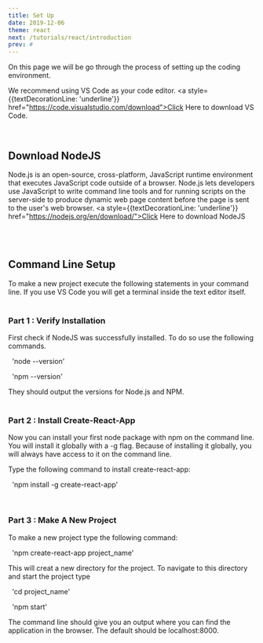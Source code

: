 ```yaml
---
title: Set Up
date: 2019-12-06
theme: react
next: /tutorials/react/introduction
prev: #
---
```



On this page we will be go through the process of setting up the coding environment.

We recommend using VS Code as your code editor. <a style={{textDecorationLine: 'underline'}} href="https://code.visualstudio.com/download">Click Here</a>
to download VS Code.

<br/>

## Download NodeJS

Node.js is an open-source, cross-platform, 
JavaScript runtime environment that executes JavaScript code outside of a browser.
Node.js lets developers use JavaScript to write command line tools and for 
running scripts on the server-side to produce 
dynamic web page content before the page is sent to the user's web browser.
<a style={{textDecorationLine: 'underline'}} href="https://nodejs.org/en/download/">Click Here </a>
to download NodeJS <br/><br/>

<br/>

## Command Line Setup

To make a new project execute the following statements in your command line.
If you use VS Code you will get a terminal inside the text editor itself.<br/><br/>

### Part 1 : Verify Installation

First check if NodeJS was successfully installed. To do so use the following commands.

&nbsp; 'node --version'

&nbsp; 'npm --version'

They should output the versions for Node.js and NPM.<br/><br/>


### Part 2 : Install Create-React-App

Now you can install your first node package with npm on the command line. 
You will install it globally with a -g flag. 
Because of installing it globally, you will always have access to it on the command line.

Type the following command to install create-react-app:

&nbsp; 'npm install -g create-react-app'

<br/>

### Part 3 : Make A New Project

To make a new project type the following command:

&nbsp; 'npm create-react-app project_name'

This will creat a new directory for the project. To navigate to this directory
and start the project type

&nbsp; 'cd project_name'

&nbsp; 'npm start'

The command line should give you an output where you can find the application in the browser. 
The default should be localhost:8000. 
